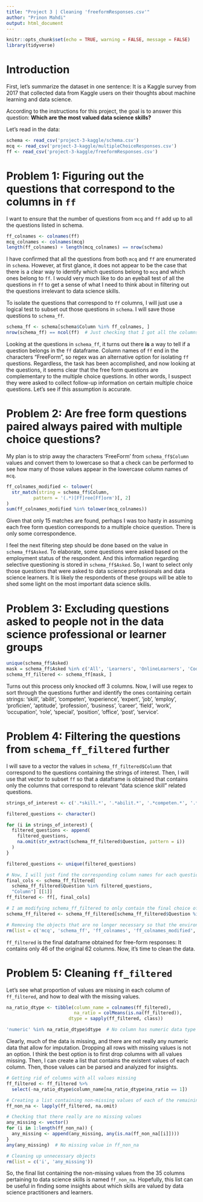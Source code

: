 ```yaml
---
title: "Project 3 | Cleaning 'freeformResponses.csv'"
author: "Prinon Mahdi"
output: html_document
---
```


```r
knitr::opts_chunk$set(echo = TRUE, warning = FALSE, message = FALSE)
library(tidyverse)
```

# Introduction

First, let's summarize the dataset in one sentence: It is a Kaggle survey from 2017 that collected data from Kaggle users on their thoughts about machine learning and data science.

According to the instructions for this project, the goal is to answer this question: **Which are the most valued data science skills?**

Let's read in the data: 

```r
schema <- read_csv('project-3-kaggle/schema.csv')
mcq <- read_csv('project-3-kaggle/multipleChoiceResponses.csv')
ff <- read_csv('project-3-kaggle/freeformResponses.csv')
```

# Problem 1: Figuring out the questions that correspond to the columns in `ff`

I want to ensure that the number of questions from `mcq` and `ff` add up to all the questions listed in schema. 

```r
ff_colnames <- colnames(ff)
mcq_colnames <- colnames(mcq)
length(ff_colnames) + length(mcq_colnames) == nrow(schema)
```

I have confirmed that all the questions from both `mcq` and `ff` are enumerated in `schema`. However, at first glance, it does not appear to be the case that there is a clear way to identify which questions belong to `mcq` and which ones belong to `ff`. I would very much like to do an eyeball test of all the questions in `ff` to get a sense of what I need to think about in filtering out the questions irrelevant to data science skills.

To isolate the questions that correspond to `ff` columns, I will just use a logical test to subset out those questions in `schema`. I will save those questions to `schema_ff`.

```r
schema_ff <- schema[schema$Column %in% ff_colnames, ]
nrow(schema_ff) == ncol(ff)  # Just checking that I got all the columns of ff
```

Looking at the questions in `schema_ff`, it turns out there **is** a way to tell if a question belongs in the `ff` dataframe. Column names of `ff` end in the characters "FreeForm", so regex was an alternative option for isolating `ff` questions. Regardless, the task has been accomplished, and now looking at the questions, it seems clear that the free form questions are complementary to the multiple choice questions. In other words, I suspect they were asked to collect follow-up information on certain multiple choice questions. Let's see if this assumption is accurate.

# Problem 2: Are free form questions paired always paired with multiple choice questions?

My plan is to strip away the characters 'FreeForm' from `schema_ff$Column` values and convert them to lowercase so that a check can be performed to see how many of those values appear in the lowercase column names of `mcq`.

```r
ff_colnames_modified <- tolower(
  str_match(string = schema_ff$Column, 
          pattern = '(.*)[Ff]ree[Ff]orm')[, 2]
)
sum(ff_colnames_modified %in% tolower(mcq_colnames))
```

Given that only 15 matches are found, perhaps I was too hasty in assuming each free form question corresponds to a multiple choice question. There is only some correspondence.

I feel the next filtering step should be done based on the value in `schema_ff$Asked`. To elaborate, some questions were asked based on the employment status of the respondent. And this information regarding selective questioning is stored in `schema_ff$Asked`. So, I want to select only those questions that were asked to data science professionals and data science learners. It is likely the respondents of these groups will be able to shed some light on the most important data science skills. 

# Problem 3: Excluding questions asked to people not in the data science professional or learner groups

```r
unique(schema_ff$Asked)
mask = schema_ff$Asked %in% c('All', 'Learners', 'OnlineLearners', 'CodingWorker-NC', 'CodingWorker')
schema_ff_filtered <- schema_ff[mask, ]
```

Turns out this process only knocked off 3 columns. Now, I will use regex to sort through the questions further and identify the ones containing certain strings: 'skill', 'abilit', 'competen', 'experience', 'expert', 'job', 'employ', 'proficien', 'aptitude', 'profession', 'business', 'career', 'field', 'work', 'occupation', 'role', 'special', 'position', 'office', 'post', 'service'.

# Problem 4: Filtering the questions from `schema_ff_filtered` further

I will save to a vector the values in `schema_ff_filtered$Column` that correspond to the questions containing the strings of interest. Then, I will use that vector to subset `ff` so that a dataframe is obtained that contains only the columns that correspond to relevant "data science skill" related questions.

```r
strings_of_interest <- c('.*skill.*', '.*abilit.*', '.*competen.*', '.*experience.*', '.*expert.*', '.*job.*', '.*employ.*', '.*proficien.*', '.*aptitude.*', '.*profession.*', '.*business.*', '.*career.*', '.*field.*', '.*work.*', '.*occupation.*', '.*role.*', '.*special.*', '.*position.*', '.*office.*', '.*post.*', '.*service.*', '.*tool.*', '.*tech.*', '.*language.*', '.*method.*')

filtered_questions <- character()

for (i in strings_of_interest) {
  filtered_questions <- append(
    filtered_questions, 
    na.omit(str_extract(schema_ff_filtered$Question, pattern = i))
  )
}

filtered_questions <- unique(filtered_questions)

# Now, I will just find the corresponding column names for each question so that I can subset those columns from ff
final_cols <- schema_ff_filtered[
  schema_ff_filtered$Question %in% filtered_questions, 
  "Column"] [[1]]
ff_filtered <- ff[, final_cols]

# I am modifying schema_ff_filtered to only contain the final choice of questions
schema_ff_filtered <- schema_ff_filtered[schema_ff_filtered$Question %in% filtered_questions, ]

# Removing the objects that are no longer necessary so that the environment is not so cluttered
rm(list = c('mcq', 'schema_ff', 'ff_colnames', 'ff_colnames_modified', 'final_cols', 'i', 'mask', 'mcq_colnames', 'strings_of_interest'))
```

`ff_filtered` is the final dataframe obtained for free-form responses: It contains only 46 of the original 62 columns. Now, it's time to clean the data.

# Problem 5: Cleaning `ff_filtered`

Let's see what proportion of values are missing in each column of `ff_filtered`, and how to deal with the missing values.

```r
na_ratio_dtype <- tibble(column_name = colnames(ff_filtered), 
                         na_ratio = colMeans(is.na(ff_filtered)), 
                       dtype = sapply(ff_filtered, class))

'numeric' %in% na_ratio_dtype$dtype  # No column has numeric data type
```

Clearly, much of the data is missing, and there are not really any numeric data that allow for imputation. Dropping all rows with missing values is not an option. I think the best option is to first drop columns with all values missing. Then, I can create a list that contains the existent values of each column. Then, those values can be parsed and analyzed for insights.

```r
# Getting rid of columns with all values missing
ff_filtered <- ff_filtered %>% 
  select(-na_ratio_dtype$column_name[na_ratio_dtype$na_ratio == 1])

# Creating a list containing non-missing values of each of the remaining 35 columns
ff_non_na <- lapply(ff_filtered, na.omit)

# Checking that there really are no missing values
any_missing <- vector()
for (i in 1:length(ff_non_na)) {
  any_missing <- append(any_missing, any(is.na(ff_non_na[[i]])))
}
any(any_missing)  # No missing value in ff_non_na

# Cleaning up unnecessary objects
rm(list = c('i', 'any_missing'))
```

So, the final list containing the non-missing values from the 35 columns pertaining to data science skills is named `ff_non_na`. Hopefully, this list can be useful in finding some insights about which skills are valued by data science practitioners and learners.